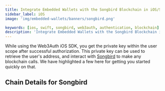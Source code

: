```yaml
---
title: Integrate Embedded Wallets with the Songbird Blockchain in iOS/Swift Applications
sidebar_label: iOS
image: 'img/embedded-wallets/banners/songbird.png'

keywords: [ios, swift, songbird, web3auth, authentication, blockchain]
description: 'Integrate Embedded Wallets with the Songbird Blockchain in iOS/Swift Applications | Embedded Wallets'
---
```



While using the Web3Auth iOS SDK, you get the private key within the user scope after successful authorization. This private key can be used to retrieve the user's address, and interact with [Songbird](https://ethereum.org/) to make any blockchain calls. We have highlighted a few here for getting you started quickly on that.

## Chain Details for Songbird

<ChainDetailsSongbird />

<EVMInteraction />
